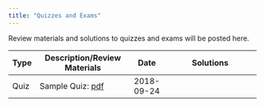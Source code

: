 ```yaml
---
title: "Quizzes and Exams"
---
```


Review materials and solutions to quizzes and exams will be posted here.

+---------+----------------------------------------------------------+---------------+--------------------------------------------------------------+
| Type    | Description/Review Materials                             | Date          | Solutions                                                    |
+=========+==========================================================+===============+==============================================================+
| Quiz    | Sample Quiz: [pdf](exams/q1/sample_quiz.pdf)             | 2018-09-24    |                                                              |
+---------+----------------------------------------------------------+---------------+--------------------------------------------------------------+
